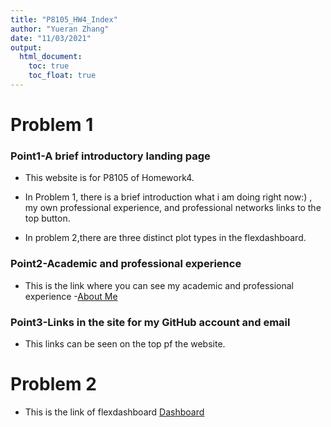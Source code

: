 ```yaml
---
title: "P8105_HW4_Index"
author: "Yueran Zhang"
date: "11/03/2021"
output: 
  html_document:
    toc: true
    toc_float: true
---
```


# Problem 1

### Point1-A brief introductory landing page

- This website is for P8105 of Homework4.
- In Problem 1, there is a brief introduction what i am doing right now:) , my own professional experience, and professional networks links to the top button.

- In problem 2,there are three distinct plot types in the flexdashboard.


### Point2-Academic and professional experience 

- This is the link where you can see my academic and professional experience
-[About Me](about.html)


### Point3-Links in the site  for my GitHub account and email

- This links can be seen on the top pf the website.


# Problem 2
- This is the link of flexdashboard [Dashboard](dashboard.html)
